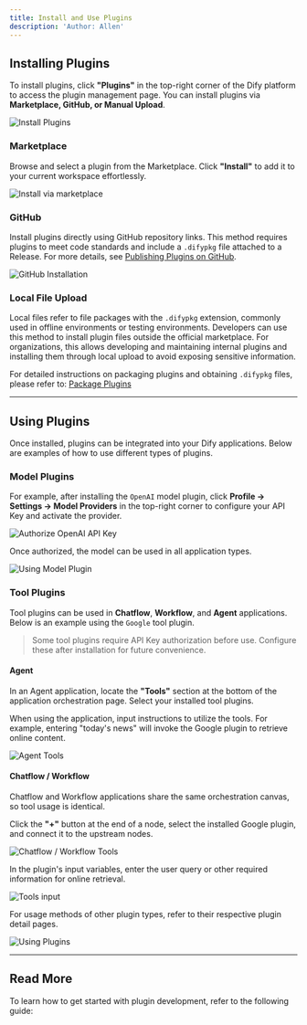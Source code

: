 ```yaml
---
title: Install and Use Plugins
description: 'Author: Allen'
---
```


## Installing Plugins

To install plugins, click **"Plugins"** in the top-right corner of the Dify platform to access the plugin management page. You can install plugins via **Marketplace, GitHub, or Manual Upload**.

![Install Plugins](https://assets-docs.dify.ai/2025/01/a56c40245090d9252557dcc6f4064a14.png)

### Marketplace

Browse and select a plugin from the Marketplace. Click **"Install"** to add it to your current workspace effortlessly.

![Install via marketplace](https://assets-docs.dify.ai/2025/01/6ae8b661b7fa01b228a954d00ef552f3.png)

### GitHub

Install plugins directly using GitHub repository links. This method requires plugins to meet code standards and include a `.difypkg` file attached to a Release. For more details, see [Publishing Plugins on GitHub](/en/plugins/publish-plugins/publish-plugin-on-personal-github-repo).

![GitHub Installation](https://assets-docs.dify.ai/2025/01/4026a12a915e3fe9bd057d8827acfdce.png)

### Local File Upload

Local files refer to file packages with the `.difypkg` extension, commonly used in offline environments or testing environments. Developers can use this method to install plugin files outside the official marketplace. For organizations, this allows developing and maintaining internal plugins and installing them through local upload to avoid exposing sensitive information.

For detailed instructions on packaging plugins and obtaining `.difypkg` files, please refer to: [Package Plugins](../publish-plugins/package-plugin-file-and-publish)

***

## Using Plugins

Once installed, plugins can be integrated into your Dify applications. Below are examples of how to use different types of plugins.

### Model Plugins

For example, after installing the `OpenAI` model plugin, click **Profile → Settings → Model Providers** in the top-right corner to configure your API Key and activate the provider.

![Authorize OpenAI API Key](https://assets-docs.dify.ai/2025/01/3bf32d49975931e5924baa749aa7812f.png)

Once authorized, the model can be used in all application types.

![Using Model Plugin](https://assets-docs.dify.ai/2024/12/4a38b1ea534ca68515839c518c250d2f.png)

### Tool Plugins

Tool plugins can be used in **Chatflow**, **Workflow**, and **Agent** applications. Below is an example using the `Google` tool plugin.

> Some tool plugins require API Key authorization before use. Configure these after installation for future convenience.

#### Agent

In an Agent application, locate the **"Tools"** section at the bottom of the application orchestration page. Select your installed tool plugins.

When using the application, input instructions to utilize the tools. For example, entering "today's news" will invoke the Google plugin to retrieve online content.

![Agent Tools](https://assets-docs.dify.ai/2024/12/78f833811cb0c3d5cbbb1a941cffc769.png)

#### Chatflow / Workflow

Chatflow and Workflow applications share the same orchestration canvas, so tool usage is identical.

Click the **"+"** button at the end of a node, select the installed Google plugin, and connect it to the upstream nodes.

![Chatflow / Workflow Tools](https://assets-docs.dify.ai/2024/12/7e7bcf1f9e3acf72c6917ea9de4e4613.png)

In the plugin's input variables, enter the user query or other required information for online retrieval.

![Tools input](https://assets-docs.dify.ai/2024/12/a67c4cffd8fdf33297d462b2e6d01d27.png)

For usage methods of other plugin types, refer to their respective plugin detail pages.

![Using Plugins](https://assets-docs.dify.ai/2025/01/9d826302637638f705a94f73bd653958.png)

***

## Read More

To learn how to get started with plugin development, refer to the following guide:

<Card title="Develop Plugins" icon="link" href="/en/plugins/quick-start/develop-plugins">
</Card>
